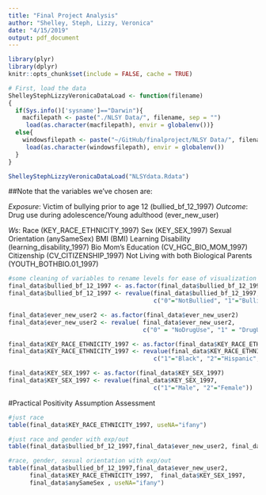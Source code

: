 ```yaml
---
title: "Final Project Analysis"
author: "Shelley, Steph, Lizzy, Veronica"
date: "4/15/2019"
output: pdf_document
---
```


```r
library(plyr)
library(dplyr)
knitr::opts_chunk$set(include = FALSE, cache = TRUE)
```

```r
# First, load the data
ShelleyStephLizzyVeronicaDataLoad <- function(filename) 
{
  if(Sys.info()['sysname']=="Darwin"){
    macfilepath <- paste("./NLSY Data/", filename, sep = "")
     load(as.character(macfilepath), envir = globalenv())}
  else{
    windowsfilepath <- paste("~/GitHub/finalproject/NLSY Data/", filename, sep = "")
     load(as.character(windowsfilepath), envir = globalenv())
  }
}

ShelleyStephLizzyVeronicaDataLoad("NLSYdata.Rdata")
```


##Note that the variables we've chosen are:

*Exposure*: Victim of bullying prior to age 12 (bullied_bf_12_1997)
*Outcome*: Drug use during adolescence/Young adulthood (ever_new_user)

*Ws*:
Race (KEY_RACE_ETHNICITY_1997)
Sex (KEY_SEX_1997)
Sexual Orientation (anySameSex)
BMI (BMI)
Learning Disability (learning_disability_1997)
Bio Mom's Education (CV_HGC_BIO_MOM_1997)
Citizenship (CV_CITIZENSHIP_1997)
Not Living with both Biological Parents (YOUTH_BOTHBIO.01_1997)

```r
#some cleaning of variables to rename levels for ease of visualization
final_data$bullied_bf_12_1997 <- as.factor(final_data$bullied_bf_12_1997)
final_data$bullied_bf_12_1997 <- revalue(final_data$bullied_bf_12_1997,    
                                         c("0"="NotBullied", "1"="Bullied"))

final_data$ever_new_user2 <- as.factor(final_data$ever_new_user2)
final_data$ever_new_user2 <- revalue( final_data$ever_new_user2,
                                      c("0" = "NoDrugUse", "1" = "DrugUse"))

final_data$KEY_RACE_ETHNICITY_1997 <- as.factor(final_data$KEY_RACE_ETHNICITY_1997)
final_data$KEY_RACE_ETHNICITY_1997 <- revalue(final_data$KEY_RACE_ETHNICITY_1997,    
                                         c("1"="Black", "2"="Hispanic", "3"="MixedRace", "4"="White"))

final_data$KEY_SEX_1997 <- as.factor(final_data$KEY_SEX_1997)
final_data$KEY_SEX_1997 <- revalue(final_data$KEY_SEX_1997,    
                                         c("1"="Male", "2"="Female"))

```


#Practical Positivity Assumption Assessment

```r
#just race
table(final_data$KEY_RACE_ETHNICITY_1997, useNA="ifany")

#just race and gender with exp/out
table(final_data$bullied_bf_12_1997,final_data$ever_new_user2, final_data$KEY_RACE_ETHNICITY_1997,  final_data$KEY_SEX_1997, useNA="ifany")

#race, gender, sexual orientation with exp/out
table(final_data$bullied_bf_12_1997,final_data$ever_new_user2, 
      final_data$KEY_RACE_ETHNICITY_1997,  final_data$KEY_SEX_1997, 
      final_data$anySameSex , useNA="ifany")



```


